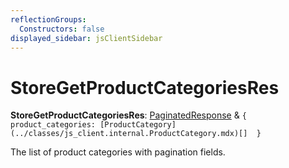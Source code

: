 ```yaml
---
reflectionGroups:
  Constructors: false
displayed_sidebar: jsClientSidebar
---
```



# StoreGetProductCategoriesRes

 **StoreGetProductCategoriesRes**: [PaginatedResponse](../interfaces/js_client.internal.PaginatedResponse.mdx) & ``{ product_categories: [ProductCategory](../classes/js_client.internal.ProductCategory.mdx)[]  }``

The list of product categories with pagination fields.
